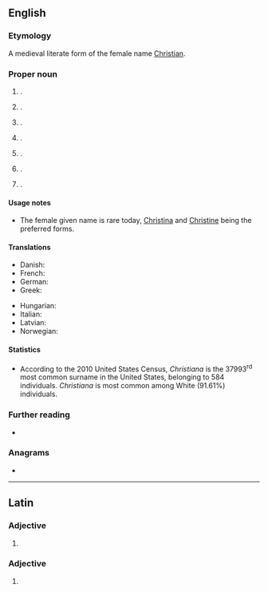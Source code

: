 {{also|christiana}}
==English==
{{wikipedia}}

===Etymology===
A medieval literate form of the female name [[Christian]].

===Proper noun===
{{en-proper noun|~|s}}

# {{given name|en|female|from=Ancient Greek}}.
# {{surname|en|from=matronymics}}.
# {{place|en|unincorporated community|co/New Castle County|s/Delaware|c/US}}.
# {{place|en|borough|co/Lancaster County|s/Pennsylvania|c/US}}.
# {{place|en|unincorporated community|co/Rutherford County|s/Tennessee|c/US}}.
# {{place|en|town|co/Dane County|s/Wisconsin|c/US}}.
# {{place|en|town|co/Vernon County|s/Wisconsin|c/US}}.

====Usage notes====
* The female given name is rare today, [[Christina]] and [[Christine]] being the preferred forms.

====Translations====
{{trans-top|a female given name}}
* Danish: {{t|da|Kristiane}}
* French: {{t+|fr|Christiane}}
* German: {{t|de|Christiane}}
* Greek: {{t+|el|Χρηστιάνα}}
{{trans-mid}}
* Hungarian: {{t|hu|Krisztiána}}
* Italian: {{t+|it|Cristiana|f}}
* Latvian: {{t|lv|Kristiāna|f}}
* Norwegian: {{t+|no|Kristiane}}
{{trans-bottom}}

====Statistics====
* According to the 2010 United States Census, ''Christiana'' is the 37993<sup>rd</sup> most common surname in the United States, belonging to 584 individuals. ''Christiana'' is most common among White (91.61%) individuals.

===Further reading===
* {{R:en:DAFN}}

===Anagrams===
* {{anagrams|en|a=aachiinrst|arachnitis}}

----

==Latin==

===Adjective===
{{la-adj-form|Chrīstiāna}}

# {{inflection of|la|Chrīstiānus||nom//voc|f|s|;|nom//acc//voc|n|p}}

===Adjective===
{{la-adj-form|Chrīstiānā}}

# {{inflection of|la|Chrīstiānus||abl|f|s}}